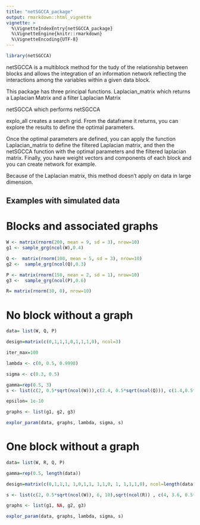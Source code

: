 ```yaml
---
title: "netSGCCA_package"
output: rmarkdown::html_vignette
vignette: >
  %\VignetteIndexEntry{netSGCCA_package}
  %\VignetteEngine{knitr::rmarkdown}
  %\VignetteEncoding{UTF-8}
---
```


```r
library(netSGCCA)
```


netSGCCA is a multiblock method for the tudy of the relationship between blocks and allows the integration of an information network reflecting the interactions among the variables within a given data block.

This package has three principal functions. 
  Laplacian_matrix which returns a Laplacian Matrix and a filter Laplacian Matrix 

  netSGCCA which performs netSGCCA

  explo_all creates a search grid. From the dataframe it returns, you can explore the results to define the optimal parameters. 
  
  Once the optimal parameters are defined, you can apply the function Laplacian_matrix to define the filtered Laplacian matrix, and then the netSGCCA function with the optimal parameters and the filtered laplacian matrix. Finally, you have weight vectors and components of each block and you can create network for example.  

Because of the Laplacian matrix, this method doesn't apply on data in large dimension.


## Examples with simulated data 

# Blocks and associated graphs
```r
W <- matrix(rnorm(200, mean = 9, sd = 3), nrow=10)
g1 <- sample_grg(ncol(W),0.4)

Q <-  matrix(rnorm(100, mean = 5, sd = 3), nrow=10)
g2 <-  sample_grg(ncol(Q),0.3)

P <- matrix(rnorm(150, mean = 2, sd = 1), nrow=10)
g3 <-  sample_grg(ncol(P),0.6)

R= matrix(rnorm(30, 0), nrow=10)
```


# No block without a graph
```r
data= list(W, Q, P)

design=matrix(c(0,1,1,1,0,1,1,1,0), ncol=3)

iter_max=100

lambda <- c(0, 0.5, 0.9998)

sigma <- c(0.3, 0.5)

gamma=rep(0.5, 3)
s <- list(c(2, 0.5*sqrt(ncol(W))),c(2.4, 0.5*sqrt(ncol(Q))), c(1.4,0.5*sqrt(ncol(P))))

epsilon= 1e-10

graphs <- list(g1, g2, g3)

explor_param(data, graphs, lambda, sigma, s)

```


# One block without a graph 
```r
data= list(W, R, Q, P)

gamma=rep(0.5, length(data))

design=matrix(c(0,1,1,1, 1,0,1,1, 1,1,0, 1, 1,1,1,0), ncol=length(data))

s <- list(c(2, 0.5*sqrt(ncol(W)), 6, 10),sqrt(ncol(R)) , c(4, 3.6, 0.5*sqrt(ncol(Q))), c(1.4,0.5*sqrt(ncol(P))))

graphs <- list(g1, NA, g2, g3)

explor_param(data, graphs, lambda, sigma, s)
```



